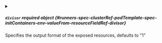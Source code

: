 

<PartialContainerName />


<PartialResource />



<details className="config-field" data-expandable="true">
<summary>

##### `divisor` <span className="config-field-required" data-required="false">required</span> <span className="config-field-type">object</span> <span className="config-field-default"></span> <span className="config-field-enum"></span> {#runners-spec-clusterRef-podTemplate-spec-initContainers-env-valueFrom-resourceFieldRef-divisor}

Specifies the output format of the exposed resources, defaults to "1"

</summary>

<PartialDivisorreference />


</details>

